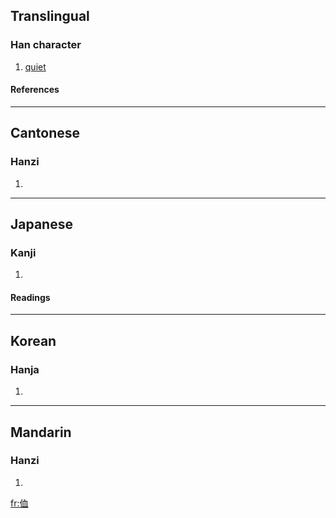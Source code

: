 ==Translingual==
===Han character===
{{Han char|rn=9|rad=人|as=06|sn=8|four=2721<sub>0</sub>|canj=人竹月廿 (OHBT)}}
# [[quiet]]
====References====
{{Han ref|kx=0102.040|dkj=00593|dj=0216.040|hdz=10149.080|uh=4F90|ud=20368|bh=CBC4|bd=52164}}
----
==Cantonese==
===Hanzi===
{{yue-hanzi|jyut=|y=gwik1}}
# {{defn|Cantonese}}
----
==Japanese==
===Kanji===
{{ja-kanji|grade=|rs=人06}}
# {{defn|Japanese}} 
====Readings====
{{ja-readings|on=[[きょく]] (kyoku), [[けき]] (keki), [[き]] (ki)|kun=[[しずか]] (shizuka), [[さびしい]] (sabishii)}}
----
==Korean==
===Hanja===
{{ko-hanja|hangeul=혁|rv=hyeok|mr=hyŏk}}
# {{defn|Korean}}
----
==Mandarin==
===Hanzi===
{{cmn-hanzi|pin=[[xù]] (xu4)|wg=hsü<sup>4</sup>}}
# {{defn|Mandarin}}

[[fr:侐]]